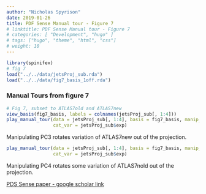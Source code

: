 ```yaml
---
author: "Nicholas Spyrison"
date: 2019-01-26
title: PDF Sense Manual tour - Figure 7
# linktitle: PDF Sense Manual tour - Figure 7
# categories: [ "Development", "hugo" ]
# tags: ["hugo", "theme", "html", "css"]
# weight: 10
---
```


```r
library(spinifex)
# fig 7
load("../../data/jetsProj_sub.rda")
load("../../data/fig7_basis_1off.rda")
```


### Manual Tours from figure 7
```r
# Fig 7, subset to ATLAS7old and ATLAS7new
view_basis(fig7_basis, labels = colnames(jetsProj_sub[, 1:4]))
play_manual_tour(data = jetsProj_sub[, 1:4], basis = fig7_basis, manip_var = 3,
                 cat_var = jetsProj_sub$exp)
```

Manipulating PC3 rotates variation of ATLAS7new out of the projection.

```r
play_manual_tour(data = jetsProj_sub[, 1:4], basis = fig7_basis, manip_var = 4,
                 cat_var = jetsProj_sub$exp)
```

Manipulating PC4 rotates some variation of ATLAS7nold out of the projection.

[PDS Sense paper - google scholar link](https://scholar.google.com/scholar?cluster=9110690189452049647&hl=en&as_sdt=0,5)
